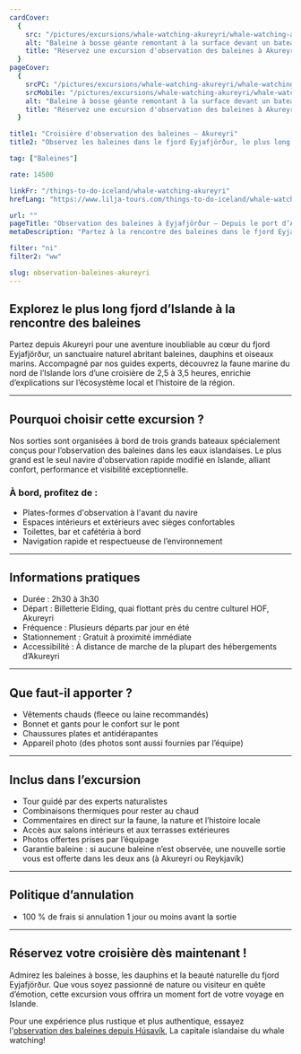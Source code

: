 ```yaml
---
cardCover:
  {
    src: "/pictures/excursions/whale-watching-akureyri/whale-watching-akureyri-card.webp",
    alt: "Baleine à bosse géante remontant à la surface devant un bateau d'observation",
    title: "Réservez une excursion d'observation des baleines à Akureyri",
  }
pageCover:
  {
    srcPC: "/pictures/excursions/whale-watching-akureyri/whale-watching-akureyri-header-pc.webp",
    srcMobile: "/pictures/excursions/whale-watching-akureyri/whale-watching-akureyri-header-mobile.webp",
    alt: "Baleine à bosse géante remontant à la surface devant un bateau d'observation",
    title: "Réservez une excursion d'observation des baleines à Akureyri",
  }

title1: "Croisière d'observation des baleines – Akureyri"
title2: "Observez les baleines dans le fjord Eyjafjörður, le plus long d’Islande"

tag: ["Baleines"]

rate: 14500

linkFr: "/things-to-do-iceland/whale-watching-akureyri"
hrefLang: "https://www.lilja-tours.com/things-to-do-iceland/whale-watching-akureyri"

url: ""
pageTitle: "Observation des baleines à Eyjafjörður – Depuis le port d’Akureyri"
metaDescription: "Partez à la rencontre des baleines dans le fjord Eyjafjörður, le plus long d’Islande. Confort, guides experts et garantie d'observation inclus."

filter: "ni"
filter2: "ww"

slug: observation-baleines-akureyri
---
```


## Explorez le plus long fjord d’Islande à la rencontre des baleines

Partez depuis Akureyri pour une aventure inoubliable au cœur du fjord Eyjafjörður, un sanctuaire naturel abritant baleines, dauphins et oiseaux marins. Accompagné par nos guides experts, découvrez la faune marine du nord de l’Islande lors d’une croisière de 2,5 à 3,5 heures, enrichie d’explications sur l’écosystème local et l’histoire de la région.

---

## Pourquoi choisir cette excursion ?

Nos sorties sont organisées à bord de trois grands bateaux spécialement conçus pour l’observation des baleines dans les eaux islandaises. Le plus grand est le seul navire d'observation rapide modifié en Islande, alliant confort, performance et visibilité exceptionnelle.

### À bord, profitez de :

- Plates-formes d'observation à l'avant du navire
- Espaces intérieurs et extérieurs avec sièges confortables
- Toilettes, bar et cafétéria à bord
- Navigation rapide et respectueuse de l’environnement

---

## Informations pratiques

- Durée : 2h30 à 3h30
- Départ : Billetterie Elding, quai flottant près du centre culturel HOF, Akureyri
- Fréquence : Plusieurs départs par jour en été
- Stationnement : Gratuit à proximité immédiate
- Accessibilité : À distance de marche de la plupart des hébergements d’Akureyri

---

## Que faut-il apporter ?

- Vêtements chauds (fleece ou laine recommandés)
- Bonnet et gants pour le confort sur le pont
- Chaussures plates et antidérapantes
- Appareil photo (des photos sont aussi fournies par l’équipe)

---

## Inclus dans l’excursion

- Tour guidé par des experts naturalistes
- Combinaisons thermiques pour rester au chaud
- Commentaires en direct sur la faune, la nature et l’histoire locale
- Accès aux salons intérieurs et aux terrasses extérieures
- Photos offertes prises par l’équipage
- Garantie baleine : si aucune baleine n’est observée, une nouvelle sortie vous est offerte dans les deux ans (à Akureyri ou Reykjavík)

---

## Politique d’annulation

- 100 % de frais si annulation 1 jour ou moins avant la sortie

---

## Réservez votre croisière dès maintenant !

Admirez les baleines à bosse, les dauphins et la beauté naturelle du fjord Eyjafjörður. Que vous soyez passionné de nature ou visiteur en quête d’émotion, cette excursion vous offrira un moment fort de votre voyage en Islande.

<script
  type="text/javascript"
  src="https://widgets.bokun.io/assets/javascripts/apps/build/BokunWidgetsLoader.js?bookingChannelUUID=97236c68-b945-4a96-8587-660bdc4c45fd"
  async
></script>

<div
  class="bokunWidget"
  data-src="https://widgets.bokun.io/online-sales/97236c68-b945-4a96-8587-660bdc4c45fd/experience-calendar/6986"
></div>

Pour une expérience plus rustique et plus authentique, essayez l'<a href="/things-to-do-iceland/whale-watching-husavik-small-boat/" title="whale watching in husavik">observation des baleines depuis Húsavík</a>, La capitale islandaise du whale watching!